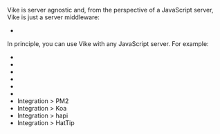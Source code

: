 
Vike is server agnostic and, from the perspective of a JavaScript server, Vike is just a server middleware:
 - <Link href="/integration#server-side-tools" />

In principle, you can use Vike with any JavaScript server. For example:
- <Link href="/express" />
- <Link href="/hono" />
- <Link href="/nitro" />
- <Link href="/deno" />
- <Link href="/fastify" />
- <Link href="/h3" />
- <Link href="/PM2">Integration &gt; PM2</Link>
- <Link href="/koa">Integration &gt; Koa</Link>
- <Link href="/hapi">Integration &gt; hapi</Link>
- <Link href="/hattip">Integration &gt; HatTip</Link>
